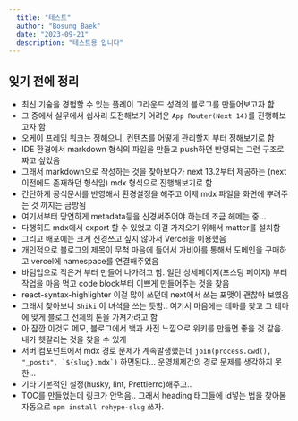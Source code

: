 ```yaml
---
  title: "테스트"
  author: "Bosung Baek"
  date: "2023-09-21"
  description: "테스트용 입니다"
---
```


## 잊기 전에 정리

- 최신 기술을 경험할 수 있는 플레이 그라운드 성격의 블로그를 만들어보고자 함
- 그 중에서 실무에서 쉽사리 도전해보기 어려운 `App Router(Next 14)`를 진행해보고자 함
- 오케이 프레임 워크는 정해으니, 컨텐츠를 어떻게 관리할지 부터 정해보기로 함
- IDE 환경에서 markdown 형식의 파일을 만들고 push하면 반영되는 그런 구조로 짜고 싶었음
- 그래서 markdown으로 작성하는 것을 찾아보다가 next 13.2부터 제공하는 (next 이전에도 존재하던 형식임) mdx 형식으로 진행해보기로 함
- 간단하게 공식문서를 반영해서 환경설정을 해주고 이제 mdx 파일을 화면에 뿌려주는 것 까지는 금방됨
- 여기서부터 당연하게 metadata등을 신경써주어야 하는데 조금 헤메는 중...
- 다행히도 mdx에서 export 할 수 있었고 이걸 가져오기 위해서 matter를 설치함
- 그리고 배포에는 크게 신경쓰고 싶지 않아서 Vercel을 이용했음
- 개인적으로 블로그의 제목이 무척 마음에 들어서 가비아를 통해서 도메인을 구매하고 vercel에 namespace를 연결해주었음
- 바텀업으로 작은거 부터 만들어 나가려고 함. 일단 상세페이지(포스팅 페이지) 부터 작업을 마음 먹고 code block부터 이쁘게 만들어주는 것을 찾음
- react-syntax-highlighter 이걸 많이 쓰던데 next에서 쓰는 포맷이 괜찮아 보였음
- 그래서 찾아보니 `Shiki` 이 녀석을 쓰는 듯함.. 여기서 마음에는 테마를 찾고 그 테마에 맞게 블로그 전체의 톤을 가져가려고 함
- 아 잠깐 이것도 메모, 블로그에서 백과 사전 느낌으로 위키를 만들면 좋을 것 같음. 내가 헷갈리는 것을 찾을 수 있게
- 서버 컴포넌트에서 mdx 경로 문제가 계속발생했는데 ``join(process.cwd(), "_posts", `${slug}.mdx`)`` 하면된다... 운영체제간의 경로 문제를 생각하지 못한...
- 기타 기본적인 설정(husky, lint, Prettierrc)해주고..
- TOC를 만들었는데 링크가 안먹음.. 그래서 heading 태그들에 id넣는 법을 찾아봄 자동으로 `npm install rehype-slug` 쓰자.
